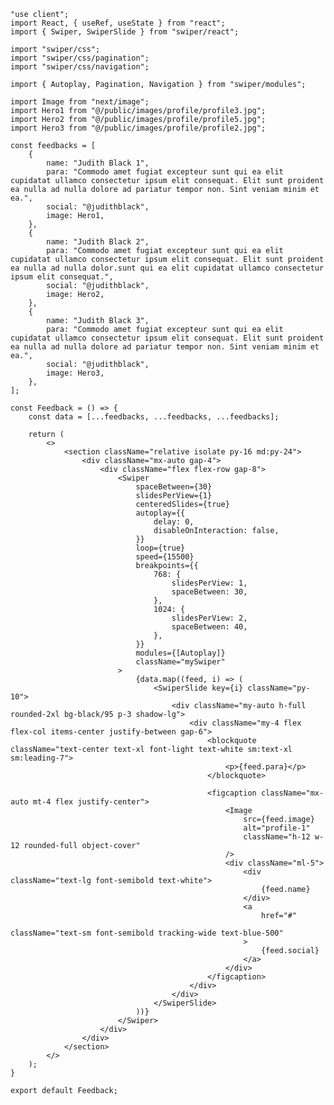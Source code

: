 ```tsx
"use client";
import React, { useRef, useState } from "react";
import { Swiper, SwiperSlide } from "swiper/react";

import "swiper/css";
import "swiper/css/pagination";
import "swiper/css/navigation";

import { Autoplay, Pagination, Navigation } from "swiper/modules";

import Image from "next/image";
import Hero1 from "@/public/images/profile/profile3.jpg";
import Hero2 from "@/public/images/profile/profile5.jpg";
import Hero3 from "@/public/images/profile/profile2.jpg";

const feedbacks = [
    {
        name: "Judith Black 1",
        para: "Commodo amet fugiat excepteur sunt qui ea elit cupidatat ullamco consectetur ipsum elit consequat. Elit sunt proident ea nulla ad nulla dolore ad pariatur tempor non. Sint veniam minim et ea.",
        social: "@judithblack",
        image: Hero1,
    },
    {
        name: "Judith Black 2",
        para: "Commodo amet fugiat excepteur sunt qui ea elit cupidatat ullamco consectetur ipsum elit consequat. Elit sunt proident ea nulla ad nulla dolor.sunt qui ea elit cupidatat ullamco consectetur ipsum elit consequat.",
        social: "@judithblack",
        image: Hero2,
    },
    {
        name: "Judith Black 3",
        para: "Commodo amet fugiat excepteur sunt qui ea elit cupidatat ullamco consectetur ipsum elit consequat. Elit sunt proident ea nulla ad nulla dolore ad pariatur tempor non. Sint veniam minim et ea.",
        social: "@judithblack",
        image: Hero3,
    },
];

const Feedback = () => {
    const data = [...feedbacks, ...feedbacks, ...feedbacks];

    return (
        <>
            <section className="relative isolate py-16 md:py-24">
                <div className="mx-auto gap-4">
                    <div className="flex flex-row gap-8">
                        <Swiper
                            spaceBetween={30}
                            slidesPerView={1}
                            centeredSlides={true}
                            autoplay={{
                                delay: 0,
                                disableOnInteraction: false,
                            }}
                            loop={true}
                            speed={15500}
                            breakpoints={{
                                768: {
                                    slidesPerView: 1,
                                    spaceBetween: 30,
                                },
                                1024: {
                                    slidesPerView: 2,
                                    spaceBetween: 40,
                                },
                            }}
                            modules={[Autoplay]}
                            className="mySwiper"
                        >
                            {data.map((feed, i) => (
                                <SwiperSlide key={i} className="py-10">
                                    <div className="my-auto h-full rounded-2xl bg-black/95 p-3 shadow-lg">
                                        <div className="my-4 flex flex-col items-center justify-between gap-6">
                                            <blockquote className="text-center text-xl font-light text-white sm:text-xl sm:leading-7">
                                                <p>{feed.para}</p>
                                            </blockquote>

                                            <figcaption className="mx-auto mt-4 flex justify-center">
                                                <Image
                                                    src={feed.image}
                                                    alt="profile-1"
                                                    className="h-12 w-12 rounded-full object-cover"
                                                />
                                                <div className="ml-5">
                                                    <div className="text-lg font-semibold text-white">
                                                        {feed.name}
                                                    </div>
                                                    <a
                                                        href="#"
                                                        className="text-sm font-semibold tracking-wide text-blue-500"
                                                    >
                                                        {feed.social}
                                                    </a>
                                                </div>
                                            </figcaption>
                                        </div>
                                    </div>
                                </SwiperSlide>
                            ))}
                        </Swiper>
                    </div>
                </div>
            </section>
        </>
    );
}

export default Feedback;
```